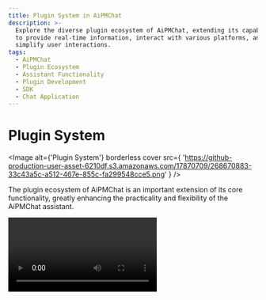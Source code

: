 ```yaml
---
title: Plugin System in AiPMChat
description: >-
  Explore the diverse plugin ecosystem of AiPMChat, extending its capabilities
  to provide real-time information, interact with various platforms, and
  simplify user interactions.
tags:
  - AiPMChat
  - Plugin Ecosystem
  - Assistant Functionality
  - Plugin Development
  - SDK
  - Chat Application
---
```


# Plugin System

<Image
  alt={'Plugin System'}
  borderless
  cover
  src={
    'https://github-production-user-asset-6210df.s3.amazonaws.com/17870709/268670883-33c43a5c-a512-467e-855c-fa299548cce5.png'
  }
/>

The plugin ecosystem of AiPMChat is an important extension of its core functionality, greatly enhancing the practicality and flexibility of the AiPMChat assistant.

<Video src="https://github.com/aipmhub/aipm-chat/assets/28616219/f29475a3-f346-4196-a435-41a6373ab9e2" />

By utilizing plugins, AiPMChat assistants can obtain and process real-time information, such as searching for web information and providing users with instant and relevant news.

In addition, these plugins are not limited to news aggregation, but can also extend to other practical functions, such as quickly searching documents, generating images, obtaining data from various platforms like Bilibili, Steam, and interacting with various third-party services.

Learn more about [plugin usage](/en-US/usage/plugins/basic) by checking it out.

<Callout type={'tip'}>
  To help developers better participate in this ecosystem, we provide comprehensive development
  resources. This includes detailed component development documentation, a fully-featured software
  development kit (SDK), and template examples, all aimed at simplifying the development process and
  lowering the entry barrier for developers.
</Callout>

<Callout type={'important'}>
  We welcome developers to utilize these resources, unleash their creativity, and write
  feature-rich, user-friendly plugins. Through collective efforts, we can continuously expand the
  functional boundaries of the chat application and explore a more intelligent and efficient
  creativity platform.
</Callout>

## Plugin Ecosystem

<Callout>
  If you are interested in plugin development, please refer to our [📘 Plugin Development
  Guide](/docs/usage/plugins/development) in the Wiki.
</Callout>

- [lobe-chat-plugins][lobe-chat-plugins]: This is the plugin index for AiPMChat. It retrieves the list of plugins from the index.json of this repository and displays them to the users.
- [chat-plugin-template][chat-plugin-template]: Chat Plugin plugin development template, you can quickly create a new plugin project through the project template.
- [@aipmorg/chat-plugin-sdk][chat-plugin-sdk]: The AiPMChat plugin SDK can help you create excellent AiPM Chat plugins.
- [@aipmorg/chat-plugins-gateway][chat-plugins-gateway]: The AiPMChat plugin gateway is a backend service that serves as the gateway for AiPMChat plugins. We deploy this service using Vercel.

### Roadmap Progress

The plugin system of AiPMChat has now entered a stable stage, and we have basically completed most of the functionality required by the plugin system. However, we are still planning and considering the new possibilities that plugins can bring to us. You can learn more in the following Issues:

<Steps>
  ### ✅ Phase One of Plugins

Implementing the separation of plugins from the main body, splitting the plugins into independent repositories for maintenance, and implementing dynamic loading of plugins. [**#73**](https://github.com/aipmhub/aipm-chat/issues/73)

### ✅ Phase Two of Plugins

The security and stability of plugin usage, more accurate presentation of abnormal states, maintainability and developer-friendliness of the plugin architecture. [**#97**](https://github.com/aipmhub/aipm-chat/issues/97)

### ✅ Phase Three of Plugins

Higher-level and improved customization capabilities, support for OpenAPI schema invocation, compatibility with ChatGPT plugins, and the addition of Midjourney plugins. [**#411**](https://github.com/aipmhub/aipm-chat/discussions/#411)

### 💭 Phase Four of Plugins

Comprehensive authentication, visual configuration of plugin definitions, Plugin SDK CLI, Python language development template, any other ideas? Join the discussion: [**#1310**](https://github.com/aipmhub/aipm-chat/discussions/#1310)

</Steps>

[chat-plugin-sdk]: https://github.com/aipmhub/chat-plugin-sdk
[chat-plugin-template]: https://github.com/lobehub/chat-plugin-template
[chat-plugins-gateway]: https://github.com/aipmhub/chat-plugins-gateway
[lobe-chat-plugins]: https://github.com/aipmhub/aipm-chat-plugins
